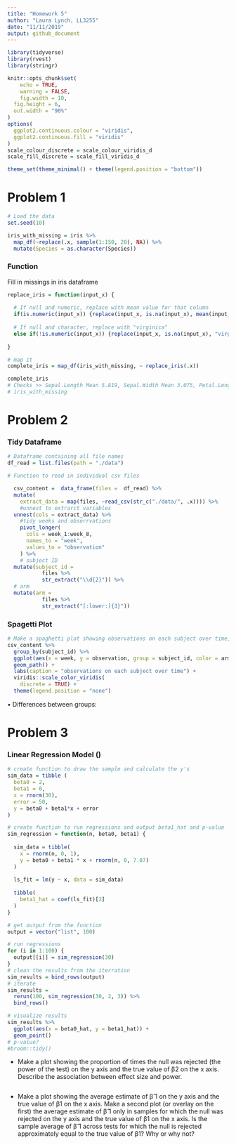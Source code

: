 ```yaml
---
title: "Homework 5"
author: "Laura Lynch, LL3255"
date: "11/11/2019"
output: github_document
---
```


```r

library(tidyverse)
library(rvest)
library(stringr)

knitr::opts_chunk$set(
	echo = TRUE,
	warning = FALSE,
	fig.width = 10, 
  fig.height = 6,
  out.width = "90%"
)
options(
  ggplot2.continuous.colour = "viridis",
  ggplot2.continuous.fill = "viridis"
)
scale_colour_discrete = scale_colour_viridis_d
scale_fill_discrete = scale_fill_viridis_d

theme_set(theme_minimal() + theme(legend.position = "bottom"))
```

# Problem 1
```r
# Load the data
set.seed(10)

iris_with_missing = iris %>% 
  map_df(~replace(.x, sample(1:150, 20), NA)) %>%
  mutate(Species = as.character(Species))
```

### Function

Fill in missings in iris dataframe
```r
replace_iris = function(input_x) {
  
  # If null and numeric, replace with mean value for that column
  if(is.numeric(input_x)) {replace(input_x, is.na(input_x), mean(input_x,na.rm = TRUE))}
  
  # If null and character, replace with "virginica"
  else if(!is.numeric(input_x)) {replace(input_x, is.na(input_x), "virginica")}
  
}

# map it
complete_iris = map_df(iris_with_missing, ~ replace_iris(.x))

complete_iris
# Checks >> Sepal.Length Mean 5.819, Sepal.Width Mean 3.075, Petal.Length Mean 3.765, Petal.Width Mean 1.192 
# iris_with_missing
```


# Problem 2

### Tidy Dataframe
```r
# Dataframe containing all file names
df_read = list.files(path = "./data")

# Function to read in individual csv files

  csv_content =  data_frame(files =  df_read) %>%
  mutate(
    extract_data = map(files, ~read_csv(str_c("./data/", .x)))) %>% 
    #unnest to extrarct variables
  unnest(cols = extract_data) %>%
    #tidy weeks and obserrvations
    pivot_longer(
      cols = week_1:week_8,
      names_to = "week",
      values_to = "observation"
    ) %>%
    # subject ID
  mutate(subject_id = 
           files %>%
           str_extract("\\d{2}")) %>%
  # arm
  mutate(arm = 
           files %>%
           str_extract("[:lower:]{3}"))
```


### Spagetti Plot
```r
# Make a spaghetti plot showing observations on each subject over time, and comment on differences between groups.
csv_content %>% 
  group_by(subject_id) %>%
  ggplot(aes(x = week, y = observation, group = subject_id, color = arm)) +
  geom_path() + 
  labs(caption = "observations on each subject over time") + 
  viridis::scale_color_viridis(
    discrete = TRUE) + 
  theme(legend.position = "none")
```
• Differences between groups: 


# Problem 3

### Linear Regression Model ()
```r
# create function to draw the sample and calculate the y's
sim_data = tibble (
  beta0 = 2,
  beta1 = 0,
  x = rnorm(30),
  error = 50,
  y = beta0 + beta1*x + error
)

# create function to run regressions and output beta1_hat and p-value 
sim_regression = function(n, beta0, beta1) {
  
  sim_data = tibble(
    x = rnorm(n, 0, 1),
    y = beta0 + beta1 * x + rnorm(n, 0, 7.07)
  )
  
  ls_fit = lm(y ~ x, data = sim_data)
  
  tibble(
    beta1_hat = coef(ls_fit)[2]
  )
}

# get output from the function
output = vector("list", 100)

# run regressions
for (i in 1:100) {
  output[[i]] = sim_regression(30)
}
# clean the results from the iterration
sim_results = bind_rows(output)
# iterate
sim_results = 
  rerun(100, sim_regression(30, 2, 3)) %>% 
  bind_rows()

# visualize results
sim_results %>% 
  ggplot(aes(x = beta0_hat, y = beta1_hat)) + 
  geom_point()
# p-value?
#broom::tidy()
```


* Make a plot showing the proportion of times the null was rejected (the power of the test) on the y axis and the true value of β2 on the x axis. Describe the association between effect size and power.
```r

```

* Make a plot showing the average estimate of β̂ 1 on the y axis and the true value of β1 on the x axis. Make a second plot (or overlay on the first) the average estimate of β̂ 1 only in samples for which the null was rejected on the y axis and the true value of β1 on the x axis. Is the sample average of β̂ 1 across tests for which the null is rejected approximately equal to the true value of β1? Why or why not?
```r

```

